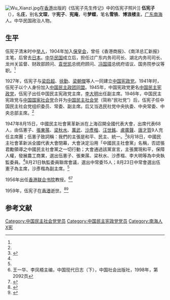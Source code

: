 [[File:Wu_Xianzi.jpg|thumb]]在[[香港|香港]]出版的《伍宪子先生传记》中的伍宪子照片]]
'''伍宪子'''（{{bd|1881年|6月3日|1959年|10月7日|catIdx=Wu伍}}），名'''庄'''，别名'''文琛'''，字'''宪子'''、'''宪庵'''，号'''梦蝶'''，笔名'''雪铁'''、'''博浪楼主'''，[[广东|广东]][[南海|南海]]人。中华民国政治人物。

==生平==
伍宪子清末时中[[举人|举人]]，1904年加入[[保皇会|保皇会]]，曾任《香港商报》、《南洋总汇新报》主笔，后曾去[[日本|日本]]。[[中华民国|中华民国]]成立后，担任过广东内务司司长、湖北内务司司长、龙州关监督、财政部顾问、[[袁世凯|袁世凯]]总统府顾问、[[冯国璋|冯国璋]]总统府谘议、国务院参议等职。<ref name="kmt"/>

1927年，伍宪子与[[梁启超|梁启超]]、[[徐勤|徐勤]]、[[梁朝傑|梁朝傑]]等人一同建立[[中国宪政党|中国宪政党]]。1941年时，伍宪子以个人身份加入[[中国民主政团同盟|中国民主政团同盟]]。1945年，中国宪政党更名[[中国民主宪政党|中国民主宪政党]]，伍宪子出任中国民主宪政党主席，[[李大明|李大明]]出任副主席。1946年，中国民主宪政党与[[中国国家社会党|中国国家社会党]]合并为[[中国民主社会党|中国民主社会党]]（简称“民社党”）后，伍宪子任中国民主社会党组织委员、常委、副主席。后又当选民社党中央执委、中央常委、中央总部主席。<ref name="kmt"/>

1947年8月15日，中國民主社會黨革新派在上海召開全國代表大會，出席代表68人，由伍憲子、[[張東蓀|張東蓀]]、[[梁秋水|梁秋水]]、[[萬武|萬武]]、[[沙彥楷|沙彥楷]]、[[汪世銘|汪世銘]]、[[盧廣聲|盧廣聲]]、[[唐才質|唐才質]]9人充任主席團；伍憲子致詞稱：我們的主張是和平、民主、統一。<ref name="民國史大事記">{{cite book|editor=李新總主編，[[中國社會科學院|中國社會科學院]]近代史研究所[[中華民國史|中華民國史]]研究室編，韓信夫、姜克夫主編|title=《中華民國史大事記》|location=[[北京|北京]]|publisher=[[中華書局|中華書局]]|date=2011年7月}}</ref>{{rp|8397}}8月18日，中國民主社會革新派全國代表大會閉幕，大會決定沿用「中國民主社會黨」名稱，否認張君勵領導之中國民主社會黨之一切行動；大會通過該黨宣言，主張實現和平，保障人權，發展農工商業，選出伍憲子、張東蓀、梁秋水、沙彥楷、李大明等為中央執監委員。<ref name="民國史大事記"/>{{rp|8398}}8月21日執監委員聯席會議，選出中常委15人；8月23日中常會選出伍憲子為主席，沙彥楷為副主席。<ref name="民國史大事記"/>{{rp|8398}}

1956年出任[[香港|香港]][[联合书院|联合书院]]教授。<ref>王一华、李凤梧主编，中国现代日志（下），中国社会出版社，1998年，第2092页</ref><ref>{{Cite web |url=http://gb.cri.cn/1321/2012/03/09/5791s3593529.htm |title=一批宪政党重要文献在旧金山走出尘封的历史，国际在线，2012-03-09 |access-date=2013-07-02 |archive-date=2016-03-04 |archive-url=https://web.archive.org/web/20160304204925/http://gb.cri.cn/1321/2012/03/09/5791s3593529.htm |dead-url=no }}</ref>

1959年，伍宪子在[[香港|香港]]逝世。<ref name="kmt">{{cite book|title=中国国民党百年人物全书|publisher=团结出版社|year=2005}}</ref><ref>{{cite book|title=辛亥以来人物年里录|author=邵延淼|publisher=江苏教育出版社}}</ref>

== 参考文献 ==
{{reflist}}

{{DEFAULTSORT:Wu伍}}
[[Category:中国民主社会党党员|Category:中国民主社会党党员]]
[[Category:中国民主宪政党党员|Category:中国民主宪政党党员]]
[[Category:南海人|Category:南海人]]
[[Category:伍姓|X宪]]